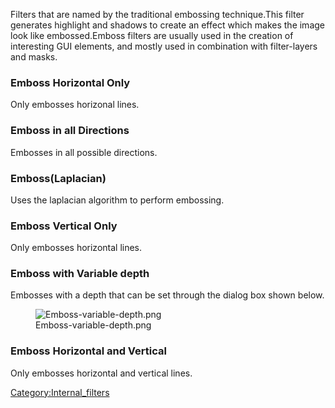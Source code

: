 Filters that are named by the traditional embossing technique.This filter generates highlight and shadows to create an effect which makes the image look like embossed.Emboss filters are usually used in the creation of interesting GUI elements, and mostly used in combination with filter-layers and masks.

===Emboss Horizontal Only===
Only embosses horizonal lines.
===Emboss in all Directions===
Embosses in all possible directions.
===Emboss(Laplacian)===
Uses the laplacian algorithm to perform embossing.
===Emboss Vertical Only===
Only embosses horizontal lines.
===Emboss with Variable depth===
Embosses with a depth that can be set through the dialog box shown below.

[[File:Emboss-variable-depth.png]]

===Emboss Horizontal and Vertical===
Only embosses horizontal and vertical lines.


[[Category:Internal_filters]]
